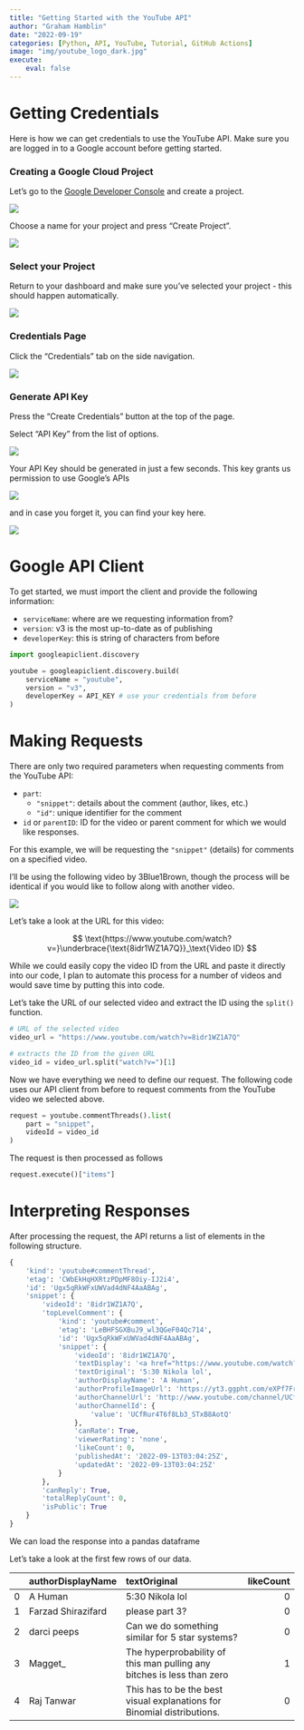 ```yaml
---
title: "Getting Started with the YouTube API"
author: "Graham Hamblin"
date: "2022-09-19"
categories: [Python, API, YouTube, Tutorial, GitHub Actions]
image: "img/youtube_logo_dark.jpg"
execute:
    eval: false
---
```


# Getting Credentials

Here is how we can get credentials to use the YouTube API.  Make sure you are logged in to a Google account before getting started.

### Creating a Google Cloud Project

Let's go to the [Google Developer Console](https://console.cloud.google.com/apis/dashboard) and create a project.

![](img/developer-console.png)

Choose a name for your project and press "Create Project".

![](img/create-project.png)

### Select your Project

Return to your dashboard and make sure you've selected your project - this should happen automatically.

![](img/project-home.png)

### Credentials Page

Click the "Credentials" tab on the side navigation.

![](img/credentials-home.png)

### Generate API Key

Press the "Create Credentials" button at the top of the page.

Select "API Key" from the list of options.

![](img/credentials-menu.png)

Your API Key should be generated in just a few seconds.  This key grants us permission to use Google's APIs

![](img/api-key-created.png)

and in case you forget it, you can find your key here.

![](img/api-key-reference.png)

# Google API Client

To get started, we must import the client and provide the following information:

- `serviceName`: where are we requesting information from?
- `version`: v3 is the most up-to-date as of publishing
- `developerKey`: this is string of characters from before

```python
import googleapiclient.discovery

youtube = googleapiclient.discovery.build(
    serviceName = "youtube",
    version = "v3", 
    developerKey = API_KEY # use your credentials from before
)
```

# Making Requests

There are only two required parameters when requesting comments from the YouTube API:

- `part`:
    - `"snippet"`: details about the comment (author, likes, etc.)
    - `"id"`: unique identifier for the comment
- `id` or `parentID`: ID for the video or parent comment for which we would like responses.

For this example, we will be requesting the `"snippet"` (details) for comments on a specified video.

I'll be using the following video by 3Blue1Brown, though the process will be identical if you would like to follow along with another video.

<a href="https://www.youtube.com/watch?v=8idr1WZ1A7Q">
    <img style="display: block; 
                margin-left: auto; 
                margin-right: auto;"
         src="img/3B1B-thumbnail.png">
</a>

Let's take a look at the URL for this video:

$$
    \text{https://www.youtube.com/watch?v=}\underbrace{\text{8idr1WZ1A7Q}}_\text{Video ID}
$$

While we could easily copy the video ID from the URL and paste it directly into our code, I plan to automate this process for a number of videos and would save time by putting this into code.

Let's take the URL of our selected video and extract the ID using the `split()` function.

```python
# URL of the selected video
video_url = "https://www.youtube.com/watch?v=8idr1WZ1A7Q"

# extracts the ID from the given URL
video_id = video_url.split("watch?v=")[1]
```

Now we have everything we need to define our request.  The following code uses our API client from before to request comments from the YouTube video we selected above.

```python
request = youtube.commentThreads().list(
    part = "snippet",  
    videoId = video_id
)
```

The request is then processed as follows

```python
request.execute()["items"]
```

# Interpreting Responses

After processing the request, the API returns a list of elements in the following structure.

```python
{
    'kind': 'youtube#commentThread',
    'etag': 'CWbEkHqHXRtzPDpMF8Oiy-IJ2i4',
    'id': 'Ugx5qRkWFxUWVad4dNF4AaABAg',
    'snippet': {
        'videoId': '8idr1WZ1A7Q',
        'topLevelComment': {
            'kind': 'youtube#comment',
            'etag': 'LeBHFSGXBuJ9_wl3QGeF04Qc714',
            'id': 'Ugx5qRkWFxUWVad4dNF4AaABAg',
            'snippet': {
                'videoId': '8idr1WZ1A7Q',
                'textDisplay': '<a href="https://www.youtube.com/watch?v=8idr1WZ1A7Q&amp;t=5m30s">5:30</a> Nikola lol',
                'textOriginal': '5:30 Nikola lol',
                'authorDisplayName': 'A Human',
                'authorProfileImageUrl': 'https://yt3.ggpht.com/eXPf7FrnH0vv0zrcl8foRNtYC3fFb1Kmjb-N528k00lLOk21sNbBBxTsY4q3ZhrvAXGDYt25NjE=s48-c-k-c0x00ffffff-no-rj',
                'authorChannelUrl': 'http://www.youtube.com/channel/UCfRur4T6f8Lb3_STxB8AotQ',
                'authorChannelId': {
                    'value': 'UCfRur4T6f8Lb3_STxB8AotQ'
                },
                'canRate': True,
                'viewerRating': 'none',
                'likeCount': 0,
                'publishedAt': '2022-09-13T03:04:25Z',
                'updatedAt': '2022-09-13T03:04:25Z'
            }
        },
        'canReply': True,
        'totalReplyCount': 0,
        'isPublic': True
    }
}
```

We can load the response into a pandas dataframe 

Let's take a look at the first few rows of our data.

|   | authorDisplayName   | textOriginal                                                            | likeCount |
|--:|:--------------------|:------------------------------------------------------------------------|----------:|
| 0 | A Human             | 5:30 Nikola lol                                                         |         0 |
| 1 | Farzad Shirazifard  | please part 3?                                                          |         0 |
| 2 | darci peeps         | Can we do something similar for 5 star systems?                         |         0 |
| 3 | Magget_             | The hyperprobability of this man pulling any bitches is less than zero  |         1 |
| 4 | Raj Tanwar          | This has to be the best visual explanations for Binomial distributions. |         0 |
